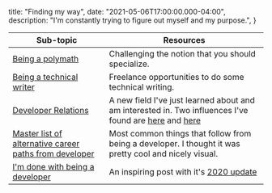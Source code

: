 
  title: "Finding my way",
  date: "2021-05-06T17:00:00.000-04:00",
  description: "I'm constantly trying to figure out myself and my purpose.",
}


| Sub-topic | Resources |
|-|-|
| [Being a polymath](https://medium.com/accelerated-intelligence/modern-polymath-81f882ce52db) | Challenging the notion that you should specialize. |
| [Being a technical writer](https://github.com/malgamves/CommunityWriterPrograms) | Freelance opportunities to do some technical writing. |
| [Developer Relations](https://www.freecodecamp.org/news/what-the-heck-is-a-developer-advocate-87ab4faccfc4/) | A new field I've just learned about and am interested in. Two influences I've found are [here](https://www.marythengvall.com/blog) and [here](https://aspleenic.medium.com/) |
| [Master list of alternative career paths from developer](https://www.freecodecamp.org/news/alternative-career-paths/) | Most common things that follow from being a developer. I thought it was pretty cool and nicely visual. |
| [I'm done with being a developer](https://medium.com/@melissamcewen/i-just-dont-want-to-be-a-software-developer-anymore-a371422069a1) | An inspiring post with it's [2020 update](https://dev.to/melissamcewen/nevertheless-i-coded-life-after-i-just-don-t-want-to-be-a-software-developer-anymore-35nm)|

